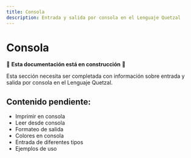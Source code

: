 ```yaml
---
title: Consola
description: Entrada y salida por consola en el Lenguaje Quetzal
---
```


# Consola

🚧 **Esta documentación está en construcción** 🚧

Esta sección necesita ser completada con información sobre entrada y salida por consola en el Lenguaje Quetzal.

## Contenido pendiente:
- Imprimir en consola
- Leer desde consola
- Formateo de salida
- Colores en consola
- Entrada de diferentes tipos
- Ejemplos de uso
